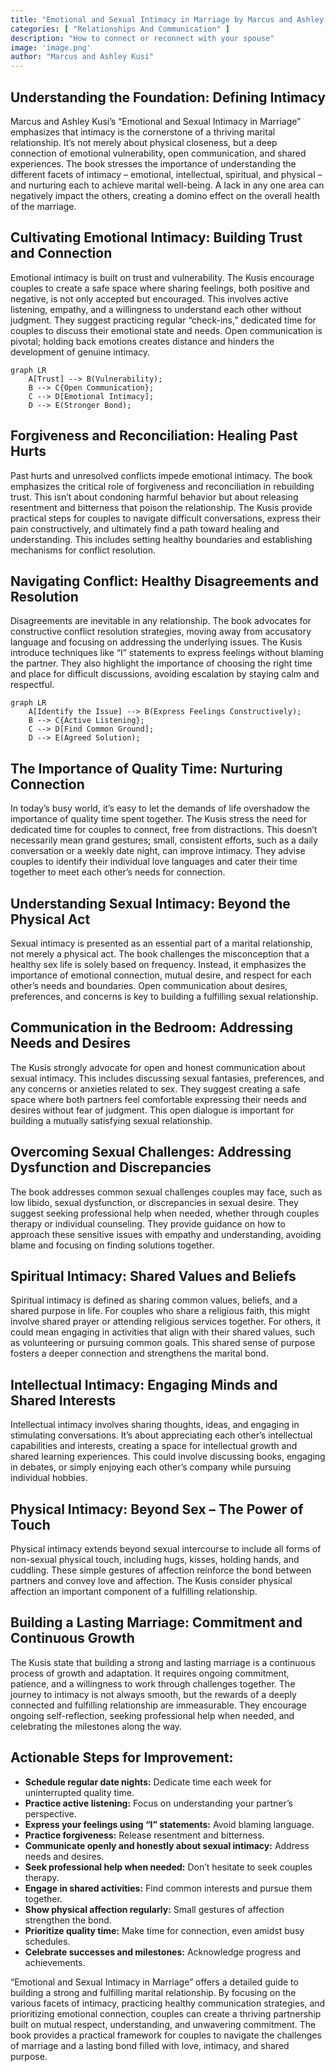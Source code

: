 ```yaml
---
title: "Emotional and Sexual Intimacy in Marriage by Marcus and Ashley Kusi"
categories: [ "Relationships And Communication" ]
description: "How to connect or reconnect with your spouse"
image: 'image.png'
author: "Marcus and Ashley Kusi"
---
```

## Understanding the Foundation: Defining Intimacy

Marcus and Ashley Kusi's "Emotional and Sexual Intimacy in Marriage" emphasizes that intimacy is the cornerstone of a thriving marital relationship. It's not merely about physical closeness, but a deep connection of emotional vulnerability, open communication, and shared experiences. The book stresses the importance of understanding the different facets of intimacy – emotional, intellectual, spiritual, and physical – and nurturing each to achieve marital well-being. A lack in any one area can negatively impact the others, creating a domino effect on the overall health of the marriage.

## Cultivating Emotional Intimacy: Building Trust and Connection

Emotional intimacy is built on trust and vulnerability. The Kusis encourage couples to create a safe space where sharing feelings, both positive and negative, is not only accepted but encouraged. This involves active listening, empathy, and a willingness to understand each other without judgment. They suggest practicing regular "check-ins," dedicated time for couples to discuss their emotional state and needs. Open communication is pivotal; holding back emotions creates distance and hinders the development of genuine intimacy.

```mermaid
graph LR
    A[Trust] --> B(Vulnerability);
    B --> C{Open Communication};
    C --> D[Emotional Intimacy];
    D --> E(Stronger Bond);
```

##  Forgiveness and Reconciliation: Healing Past Hurts

Past hurts and unresolved conflicts impede emotional intimacy. The book emphasizes the critical role of forgiveness and reconciliation in rebuilding trust. This isn't about condoning harmful behavior but about releasing resentment and bitterness that poison the relationship. The Kusis provide practical steps for couples to navigate difficult conversations, express their pain constructively, and ultimately find a path toward healing and understanding. This includes setting healthy boundaries and establishing mechanisms for conflict resolution.

##  Navigating Conflict: Healthy Disagreements and Resolution

Disagreements are inevitable in any relationship.  The book advocates for constructive conflict resolution strategies, moving away from accusatory language and focusing on addressing the underlying issues. The Kusis introduce techniques like "I" statements to express feelings without blaming the partner.  They also highlight the importance of choosing the right time and place for difficult discussions, avoiding escalation by staying calm and respectful.

```mermaid
graph LR
    A[Identify the Issue] --> B(Express Feelings Constructively);
    B --> C{Active Listening};
    C --> D[Find Common Ground];
    D --> E(Agreed Solution);
```

##  The Importance of Quality Time: Nurturing Connection

In today's busy world, it's easy to let the demands of life overshadow the importance of quality time spent together. The Kusis stress the need for dedicated time for couples to connect, free from distractions. This doesn't necessarily mean grand gestures; small, consistent efforts, such as a daily conversation or a weekly date night, can improve intimacy. They advise couples to identify their individual love languages and cater their time together to meet each other's needs for connection.


##  Understanding Sexual Intimacy: Beyond the Physical Act

Sexual intimacy is presented as an essential part of a marital relationship, not merely a physical act. The book challenges the misconception that a healthy sex life is solely based on frequency.  Instead, it emphasizes the importance of emotional connection, mutual desire, and respect for each other's needs and boundaries.  Open communication about desires, preferences, and concerns is key to building a fulfilling sexual relationship.

##  Communication in the Bedroom: Addressing Needs and Desires

The Kusis strongly advocate for open and honest communication about sexual intimacy. This includes discussing sexual fantasies, preferences, and any concerns or anxieties related to sex. They suggest creating a safe space where both partners feel comfortable expressing their needs and desires without fear of judgment. This open dialogue is important for building a mutually satisfying sexual relationship.

##  Overcoming Sexual Challenges: Addressing Dysfunction and Discrepancies

The book addresses common sexual challenges couples may face, such as low libido, sexual dysfunction, or discrepancies in sexual desire.  They suggest seeking professional help when needed, whether through couples therapy or individual counseling.  They provide guidance on how to approach these sensitive issues with empathy and understanding, avoiding blame and focusing on finding solutions together.


##  Spiritual Intimacy: Shared Values and Beliefs

Spiritual intimacy is defined as sharing common values, beliefs, and a shared purpose in life.  For couples who share a religious faith, this might involve shared prayer or attending religious services together.  For others, it could mean engaging in activities that align with their shared values, such as volunteering or pursuing common goals.  This shared sense of purpose fosters a deeper connection and strengthens the marital bond.

##  Intellectual Intimacy: Engaging Minds and Shared Interests

Intellectual intimacy involves sharing thoughts, ideas, and engaging in stimulating conversations. It's about appreciating each other's intellectual capabilities and interests, creating a space for intellectual growth and shared learning experiences. This could involve discussing books, engaging in debates, or simply enjoying each other's company while pursuing individual hobbies.


##  Physical Intimacy: Beyond Sex – The Power of Touch

Physical intimacy extends beyond sexual intercourse to include all forms of non-sexual physical touch, including hugs, kisses, holding hands, and cuddling. These simple gestures of affection reinforce the bond between partners and convey love and affection. The Kusis consider physical affection an important component of a fulfilling relationship.


##  Building a Lasting Marriage:  Commitment and Continuous Growth

The Kusis state that building a strong and lasting marriage is a continuous process of growth and adaptation. It requires ongoing commitment, patience, and a willingness to work through challenges together.  The journey to intimacy is not always smooth, but the rewards of a deeply connected and fulfilling relationship are immeasurable. They encourage ongoing self-reflection, seeking professional help when needed, and celebrating the milestones along the way.


## Actionable Steps for Improvement:

* **Schedule regular date nights:** Dedicate time each week for uninterrupted quality time.
* **Practice active listening:** Focus on understanding your partner's perspective.
* **Express your feelings using "I" statements:** Avoid blaming language.
* **Practice forgiveness:** Release resentment and bitterness.
* **Communicate openly and honestly about sexual intimacy:** Address needs and desires.
* **Seek professional help when needed:** Don't hesitate to seek couples therapy.
* **Engage in shared activities:**  Find common interests and pursue them together.
* **Show physical affection regularly:**  Small gestures of affection strengthen the bond.
* **Prioritize quality time:** Make time for connection, even amidst busy schedules.
* **Celebrate successes and milestones:** Acknowledge progress and achievements.


"Emotional and Sexual Intimacy in Marriage" offers a detailed guide to building a strong and fulfilling marital relationship. By focusing on the various facets of intimacy, practicing healthy communication strategies, and prioritizing emotional connection, couples can create a thriving partnership built on mutual respect, understanding, and unwavering commitment. The book provides a practical framework for couples to navigate the challenges of marriage and a lasting bond filled with love, intimacy, and shared purpose.

